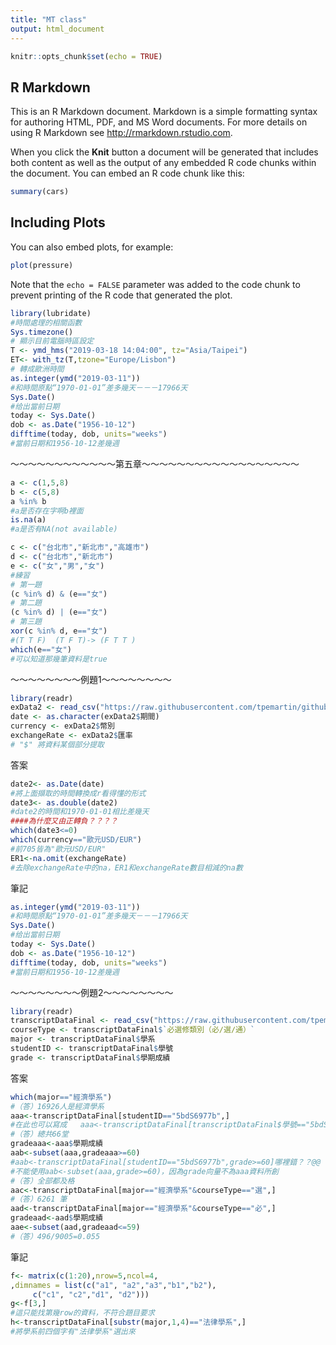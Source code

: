 ```yaml
---
title: "MT class"
output: html_document
---
```


```r
knitr::opts_chunk$set(echo = TRUE)
```

## R Markdown

This is an R Markdown document. Markdown is a simple formatting syntax for authoring HTML, PDF, and MS Word documents. For more details on using R Markdown see <http://rmarkdown.rstudio.com>.

When you click the **Knit** button a document will be generated that includes both content as well as the output of any embedded R code chunks within the document. You can embed an R code chunk like this:

```r
summary(cars)
```

## Including Plots

You can also embed plots, for example:

```r
plot(pressure)
```

Note that the `echo = FALSE` parameter was added to the code chunk to prevent printing of the R code that generated the plot.


```r
library(lubridate)
#時間處理的相關函數
Sys.timezone()
# 顯示目前電腦時區設定
T <- ymd_hms("2019-03-18 14:04:00", tz="Asia/Taipei")
ET<- with_tz(T,tzone="Europe/Lisbon")
# 轉成歐洲時間
as.integer(ymd("2019-03-11"))
#和時間原點“1970-01-01”差多幾天－－－17966天
Sys.Date()
#给出當前日期
today <- Sys.Date()
dob <- as.Date("1956-10-12")
difftime(today, dob, units="weeks")
#當前日期和1956-10-12差幾週
```
～～～～～～～～～～～～第五章～～～～～～～～～～～～～～～～～～
```r
a <- c(1,5,8)
b <- c(5,8)
a %in% b
#a是否存在字啊b裡面
is.na(a)
#a是否有NA(not available)
```

```r
c <- c("台北市","新北市","高雄市")
d <- c("台北市","新北市")
e <- c("女","男","女")
#練習
# 第一題
(c %in% d) & (e=="女")
# 第二題
(c %in% d) | (e=="女")
# 第三題
xor(c %in% d, e=="女")
#(T T F)  (T F T)-> (F T T )
which(e=="女")
#可以知道那幾筆資料是true
```
～～～～～～～～例題1～～～～～～～～
```r
library(readr)
exData2 <- read_csv("https://raw.githubusercontent.com/tpemartin/github-data/master/exData2.csv")
date <- as.character(exData2$期間)
currency <- exData2$幣別
exchangeRate <- exData2$匯率
# "$" 將資料某個部分提取
```
答案
```r
date2<- as.Date(date)
#將上面擷取的時間轉換成r看得懂的形式
date3<- as.double(date2)
#date2的時間和1970-01-01相比差幾天
####為什麼又由正轉負？？？？
which(date3<=0)
which(currency=="歐元USD/EUR")
#前705皆為"歐元USD/EUR"
ER1<-na.omit(exchangeRate)
#去除exchangeRate中的na，ER1和exchangeRate數目相減的na數
```
筆記
```r
as.integer(ymd("2019-03-11"))
#和時間原點“1970-01-01”差多幾天－－－17966天
Sys.Date()
#给出當前日期
today <- Sys.Date()
dob <- as.Date("1956-10-12")
difftime(today, dob, units="weeks")
#當前日期和1956-10-12差幾週
```
～～～～～～～～例題2～～～～～～～～
```r
library(readr)
transcriptDataFinal <- read_csv("https://raw.githubusercontent.com/tpemartin/github-data/master/transcriptDataFinal.csv")
courseType <- transcriptDataFinal$`必選修類別（必∕選∕通）`
major <- transcriptDataFinal$學系
studentID <- transcriptDataFinal$學號
grade <- transcriptDataFinal$學期成績
```
答案
```r
which(major=="經濟學系")
#（答）16926人是經濟學系
aaa<-transcriptDataFinal[studentID=="5bdS6977b",]
#在此也可以寫成   aaa<-transcriptDataFinal[transcriptDataFinal$學號=="5bdS6977b",]
#（答）總共66堂
gradeaaa<-aaa$學期成績
aab<-subset(aaa,gradeaaa>=60)
#aab<-transcriptDataFinal[studentID=="5bdS6977b",grade>=60]哪裡錯？？@@
#不能使用aab<-subset(aaa,grade>=60)，因為grade向量不為aaa資料所創
#（答）全部都及格
aac<-transcriptDataFinal[major=="經濟學系"&courseType=="選",]
#（答）6261 筆
aad<-transcriptDataFinal[major=="經濟學系"&courseType=="必",]
gradeaad<-aad$學期成績
aae<-subset(aad,gradeaad<=59)
#（答）496/9005=0.055
```
筆記
```r
f<- matrix(c(1:20),nrow=5,ncol=4,
,dimnames = list(c("a1", "a2","a3","b1","b2"),
     c("c1", "c2","d1", "d2")))
g<-f[3,]
#這只能找第幾row的資料，不符合題目要求
h<-transcriptDataFinal[substr(major,1,4)=="法律學系",]
#將學系前四個字有"法律學系"選出來
```
































